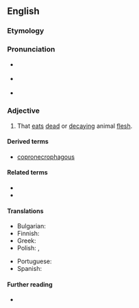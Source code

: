 ==English==
{{was wotd|2008|July|16}}

===Etymology===
{{confix|en|necro|phagous}}

===Pronunciation===
* {{a|UK}} {{IPA|en|/nɛˈkɹɒf.ə.ɡəs/}}
* {{a|US}} {{IPA|en|/nɛˈkɹɑ.fə.ɡəs/}}
* {{audio|en|en-us-necrophagous.ogg|Audio (US)}}

===Adjective===
{{en-adj|-}}

# That [[eat]]s [[dead]] or [[decaying]] animal [[flesh]].
#: {{ux|en|The body had been consumed by '''necrophagous''' insects.}}

====Derived terms====
* [[copronecrophagous]]

====Related terms====
* {{l|en|necrophage}}
* {{l|en|necrophagy}}

====Translations====
{{trans-top|that eats dead or decaying flesh}}
* Bulgarian: {{t|bg|лешояден}}
* Finnish: {{t|fi|raatoja syövä}}
* Greek: {{t+|el|νεκροφάγος}}
* Polish: {{t+|pl|padlinożerny}}, {{t+|pl|trupożerny}}
{{trans-mid}}
* Portuguese: {{t+|pt|necrófago}}
* Spanish: {{t|es|necrófago}}
{{trans-bottom}}

====Further reading====
* {{pedia|Scavenger}}